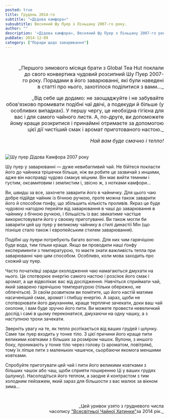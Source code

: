 ```yaml
---
posted: true
title: Грудень 2014-го
subtitle: "«Дідова камфора»"
subsubtitle: Весняний Шу Пуер з Ліньцану 2007-го року.
author: ""
description: '«Дідова камфора», Весняний Шу Пуер з Ліньцану 2007-го року.'
pubDate: 2014-12-09
category: ["Поради щодо заварювання"]
---
```


<p>&nbsp;</p>
<p align="right" style="font-size: 1rem; text-wrap: balance;">_Першого зимового місяця брати з Global Tea Hut поклали до свого конвертика чудовий розсипний Шу Пуер 2007-го року. Порадами в його заварюванні, які були наведені в статті про нього,  захотілося поділитися з вами..._</p>
<p align="right" style="font-size: 1rem; text-wrap: balance;">_Від себе ще додамо: не заощаджуйте і не забувайте обов'язково промивати подібні чаї двічі, а подекуди й більше (у особливих випадках). У першу чергу, це необхідна гігієна для вас і для самого чайного листя. А, по-друге, ви допоможете йому краще розкритися і принаймні отримаєте за допомогою цієї дії чистіший смак і аромат приготованого настою._</p>
<p align="right" style="font-size: 1rem;"><em>Най вам буде смачно і тепло!</em></p>

<br/><img src={Image1.src}  class="float-right" alt="Шу пуер Дідова Камфора 2007 року" />

Шу пуер у заварюванні — дуже невибагливий чай. Не бійтеся покласти його до чайника трішечки більше, ніж ви робите це зазвичай з иншими, адже він насправді чудово смакує міцним. Він має вийти темним і густим, оксамитовим і землистим і, звісно ж, з нотками камфори...

Ви, швидш за все, захочете заварити його в чайничку. Для цього чаю добре підійде чайник із бічною ручкою, проте можна також заварити його й способом ґонфу, що збільшить кількість проливів. Якраз це буде чудовою нагодою перейти від заварювання в чаші до заварювання в чайнику з бічною ручкою, і більшість із вас звикатиме частіше використовувати його у своєму приготуванні. Ви також могли би заварити цей шу пуер у великому чайнику в стилі династії Мін (що пізніше стало також і європейським стилем заварювання).

Подібні шу пуери потребують багато вогню. Для них чим гарячішою буде вода, тим тільки краще. Якщо ви проводили наші ґонфу експерименти з температурою, то маєте знати важливість тепла при заварюванні чаю цим способом. Особливо, коли мова заходить про схожий шу пуер.

Часто початківці заради охолодження чаю намагаються дмухати на нього. Це спотворює енергію самого настою і розсіює його смак і аромат, а ще відволікає вас від дослідження. Навчіться сприймати чай, який заварено гарячішою температурою (тільки обережно, не обпечіться). Зі своїм розвитком ви помітите, що його настій матиме насиченіший смак, аромат і глибшу енергію. А зараз, щоби не спотворювати його дмуханням, краще терпляче зачекати, доки ваш чай охолоне, і вам буде зручно його пити. Ви можете провести невеличкий дослід і самі в цьому переконатися, дмухаючи на одну чашку, а з наступною трохи зачекати.

Зверніть увагу на те, як тепло розтікається від ваших грудей і шлунку. Саме так пуер входить у тонке тіло. З цієї причини його краще пити великими ковтками з більших за розміром чашок. Вулони, з иншого боку, проникають у тонке тіло через голову (з ароматом, повітрям), тому їх ліпше пити з маленьких чашечок, сьорбаючи якомога меншими ковтками.

Спробуйте приготувати цей чай і пити його великими ковтками з більших чашок або чаш, щоби сприяти поширенню Ці у ваших грудях (шлунку). Насолодіться його теплом, а заодне й контрастом з тим холодним пейзажем, який зараз для більшости з вас малює за вікном зима...

<p>&nbsp;</p>
<p align="right" style="font-size: 0.9rem;">_Цей уривок узято з грудневого числа<br />часопису <a title="globalteahut.org" href="http://www.globalteahut.org/" target="blank" rel="noopener">"Всесвітньої Чайної Хатинки"</a>за 2014 рік._</p>